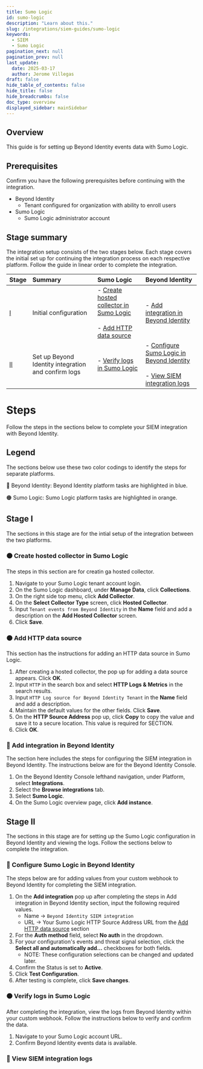 ```yaml
---
title: Sumo Logic
id: sumo-logic
description: "Learn about this."
slug: /integrations/siem-guides/sumo-logic
keywords:
  - SIEM
  - Sumo Logic
pagination_next: null
pagination_prev: null
last_update:
  date: 2025-03-17
  author: Jerome Villegas
draft: false
hide_table_of_contents: false
hide_title: false
hide_breadcrumbs: false
doc_type: overview
displayed_sidebar: mainSidebar
---
```


## Overview

This guide is for setting up Beyond Identity events data with Sumo Logic.

## Prerequisites

Confirm you have the following prerequisites before continuing with the integration.

- Beyond Identity
    - Tenant configured for organization with ability to enroll users
- Sumo Logic
    - Sumo Logic administrator account

## Stage summary

The integration setup consists of the two stages below. Each stage covers the initial set up for continuing the integration process on each respective platform. Follow the guide in linear order to complete the integration.

| Stage | Summary | Sumo Logic | Beyond Identity |
| :---- | :---- | :---- | :---- |
| [I](#stage-i) | Initial configuration | - [Create hosted collector in Sumo Logic](#-create-hosted-collector-in-sumo-logic)<br></br>- [Add HTTP data source](#-add-http-data-source) | - [Add integration in Beyond Identity](#-add-integration-in-beyond-identity) |
| [II](#stage-ii) | Set up Beyond Identity integration and confirm logs | - [Verify logs in Sumo Logic](#-verify-logs-in-sumo-logic) | - [Configure Sumo Logic in Beyond Identity](#-configure-sumo-logic-in-beyond-identity)<br></br>- [View SIEM integration logs](#-view-siem-integration-logs) |


# Steps

Follow the steps in the sections below to complete your SIEM integration with Beyond Identity.

## Legend

The sections below use these two color codings to identify the steps for separate platforms.

🔵 Beyond Identity: Beyond Identity platform tasks are highlighted in blue.

🟠 Sumo Logic: Sumo Logic platform tasks are highlighted in orange.

## Stage I

The sections in this stage are for the intial setup of the integration between the two platforms.

### 🟠 Create hosted collector in Sumo Logic

The steps in this section are for creatin ga hosted collector.

1. Navigate to your Sumo Logic tenant account login.
2. On the Sumo Logic dashboard, under **Manage Data**, click **Collections**.
3. On the right side top menu, click **Add Collector**.
4. On the **Select Collector Type** screen, click **Hosted Collector**.
5. Input `Tenant events from Beyond Identity` in the **Name** field and add a description on the **Add Hosted Collector** screen.
6. Click **Save**.

### 🟠 Add HTTP data source

This section has the instructions for adding an HTTP data source in Sumo Logic.

1. After creating a hosted collector, the pop up for adding a data source appears.  Click **OK**.
2. Input `HTTP` in the search box and select **HTTP Logs & Metrics** in the search results.
3. Input `HTTP Log source for Beyond Identity Tenant` in the **Name** field and add a description.
4. Maintain the default values for the other fields. Click **Save**.
5. On the **HTTP Source Address** pop up, click **Copy** to copy the value and save it to a secure location. This value is required for SECTION.
6. Click **OK**.

### 🔵 Add integration in Beyond Identity

The section here includes the steps for configuring the SIEM integration in Beyond Identity. The instructions below are for the Beyond Identity Console.

1. On the Beyond Identity Console lefthand navigation, under Platform, select **Integrations**.
2. Select the **Browse integrations** tab.
3. Select **Sumo Logic**.
4. On the Sumo Logic overview page, click **Add instance**.

## Stage II

The sections in this stage are for setting up the Sumo Logic configuration in Beyond Identity and viewing the logs. Follow the sections below to complete the integration.

### 🔵 Configure Sumo Logic in Beyond Identity

The steps below are for adding values from your custom webhook to Beyond Identity for completing the SIEM integration.

1. On the **Add integration** pop up after completing the steps in Add integration in Beyond Identity section, input the following required values.
    - Name → `Beyond Identity SIEM integration`
    - URL → Your Sumo Logic HTTP Source Address URL from the [Add HTTP data source](#-add-http-data-source) section
2. For the **Auth method** field, select **No auth** in the dropdown.
3. For your configuration's events and threat signal selection, click the **Select all and automatically add...** checkboxes for both fields.
    - NOTE: These configuration selections can be changed and updated later.
4. Confirm the Status is set to **Active**.
5. Click **Test Configuration**.
6. After testing is complete, click **Save changes**.

### 🟠 Verify logs in Sumo Logic

After completing the integration, view the logs from Beyond Identity within your custom webhook. Follow the instructions below to verify and confirm the data.

1. Navigate to your Sumo Logic account URL.
2. Confirm Beyond Identity events data is available.



### 🔵 View SIEM integration logs

<ViewSiem />